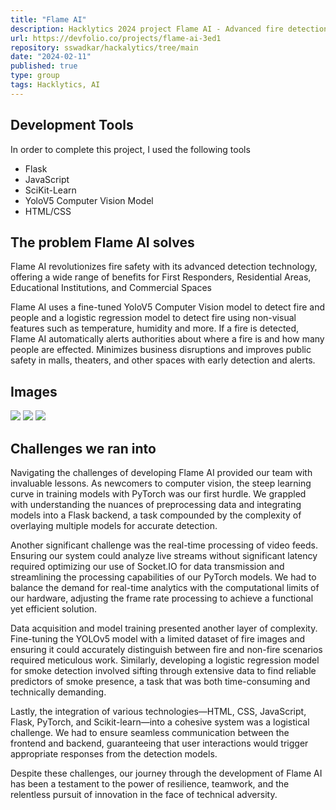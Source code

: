 ```yaml
---
title: "Flame AI"
description: Hacklytics 2024 project Flame AI - Advanced fire detection system alerting first responders & admins quickly, providing key data for optimal resource allocation & swift rescues.
url: https://devfolio.co/projects/flame-ai-3ed1
repository: sswadkar/hackalytics/tree/main
date: "2024-02-11"
published: true
type: group
tags: Hacklytics, AI
---
```

## Development Tools
In order to complete this project, I used the following tools
- Flask
- JavaScript
- SciKit-Learn
- YoloV5 Computer Vision Model
- HTML/CSS


## The problem Flame AI solves
Flame AI revolutionizes fire safety with its advanced detection technology, offering a wide range of benefits for First Responders, Residential Areas, Educational Institutions, and Commercial Spaces 

Flame AI uses a fine-tuned YoloV5 Computer Vision model to detect fire and people and a logistic regression model to detect fire using non-visual features such as temperature, humidity and more. If a fire is detected, Flame AI automatically alerts authorities about where a fire is and how many people are effected.
Minimizes business disruptions and improves public safety in malls, theaters, and other spaces with early detection and alerts.

## Images
![](https://res.cloudinary.com/dmpauhme6/image/upload/v1709311620/fbdjx34oqi2ri89a1equ.webp)
![](https://res.cloudinary.com/dmpauhme6/image/upload/v1709311621/geul6cdulismm1ydz7ez.webp)
![](https://res.cloudinary.com/dmpauhme6/image/upload/v1709311620/at92qwvkotizaoi1weo6.webp)

## Challenges we ran into
Navigating the challenges of developing Flame AI provided our team with invaluable lessons. As newcomers to computer vision, the steep learning curve in training models with PyTorch was our first hurdle. We grappled with understanding the nuances of preprocessing data and integrating models into a Flask backend, a task compounded by the complexity of overlaying multiple models for accurate detection.

Another significant challenge was the real-time processing of video feeds. Ensuring our system could analyze live streams without significant latency required optimizing our use of Socket.IO for data transmission and streamlining the processing capabilities of our PyTorch models. We had to balance the demand for real-time analytics with the computational limits of our hardware, adjusting the frame rate processing to achieve a functional yet efficient solution.

Data acquisition and model training presented another layer of complexity. Fine-tuning the YOLOv5 model with a limited dataset of fire images and ensuring it could accurately distinguish between fire and non-fire scenarios required meticulous work. Similarly, developing a logistic regression model for smoke detection involved sifting through extensive data to find reliable predictors of smoke presence, a task that was both time-consuming and technically demanding.

Lastly, the integration of various technologies—HTML, CSS, JavaScript, Flask, PyTorch, and Scikit-learn—into a cohesive system was a logistical challenge. We had to ensure seamless communication between the frontend and backend, guaranteeing that user interactions would trigger appropriate responses from the detection models.

Despite these challenges, our journey through the development of Flame AI has been a testament to the power of resilience, teamwork, and the relentless pursuit of innovation in the face of technical adversity.


